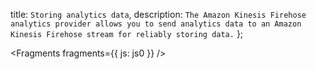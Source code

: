   title: `Storing analytics data`,
  description: `The Amazon Kinesis Firehose analytics provider allows you to send analytics data to an Amazon Kinesis Firehose stream for reliably storing data.`
};


<Fragments fragments={{ js: js0 }} />
